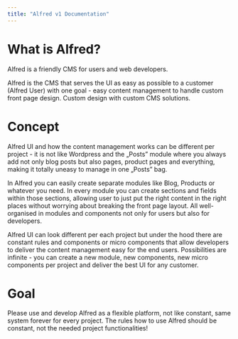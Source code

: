 ```yaml
---
title: "Alfred v1 Documentation"
---
```


# What is Alfred?
Alfred is a friendly CMS for users and web developers.

Alfred is the CMS that serves the UI as easy as possible to a customer (Alfred User) with one goal - easy content management to handle custom front page design. Custom design with custom CMS solutions. 

# Concept
Alfred UI and how the content management works can be different per project - it is not like Wordpress and the „Posts” module where you always add not only blog posts but also pages, product pages and everything, making it totally uneasy to manage in one „Posts” bag.

In Alfred you can easily create separate modules like Blog, Products or whatever you need. In every module you can create sections and fields within those sections, allowing user to just put the right content in the right places without worrying about breaking the front page layout. All well-organised in modules and components not only for users but also for developers.

Alfred UI can look different per each project but under the hood there are constant rules and components or micro components that allow developers to deliver the content management easy for the end users. Possibilities are infinite - you can create a new module, new components, new micro components per project and deliver the best UI for any customer.

# Goal
Please use and develop Alfred as a flexible platform, not like constant, same system forever for every project. The rules how to use Alfred should be constant, not the needed project functionalities!